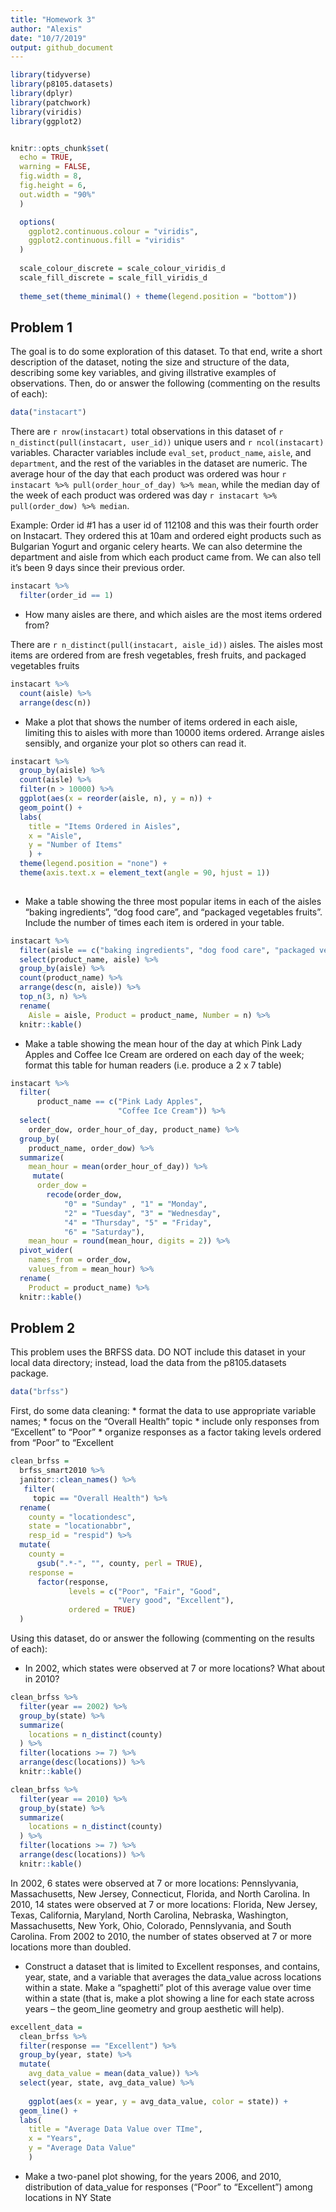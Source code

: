 ```yaml
---
title: "Homework 3"
author: "Alexis"
date: "10/7/2019"
output: github_document
---
```


```r

library(tidyverse)
library(p8105.datasets)
library(dplyr)
library(patchwork)
library(viridis)
library(ggplot2)


knitr::opts_chunk$set(
  echo = TRUE,
  warning = FALSE,
  fig.width = 8,
  fig.height = 6,
  out.width = "90%"
  )

  options(
    ggplot2.continuous.colour = "viridis",
    ggplot2.continuous.fill = "viridis"
  )
  
  scale_colour_discrete = scale_colour_viridis_d
  scale_fill_discrete = scale_fill_viridis_d
  
  theme_set(theme_minimal() + theme(legend.position = "bottom"))

```

## Problem 1
The goal is to do some exploration of this dataset. To that end, write a short description of the dataset, noting the size and structure of the data, describing some key variables, and giving illstrative examples of observations. Then, do or answer the following (commenting on the results of each):

```r
data("instacart")
```

There are `r nrow(instacart)` total observations in this dataset of `r n_distinct(pull(instacart, user_id))` unique users and `r ncol(instacart)` variables. Character variables include `eval_set`, `product_name`, `aisle`, and `department`, and the rest of the variables in the dataset are numeric. The average hour of the day that each product was ordered was hour `r instacart %>% pull(order_hour_of_day) %>% mean`, while the median day of the week of each product was ordered was day `r instacart %>% pull(order_dow) %>% median`. 

Example:
Order id #1 has a user id of 112108 and this was their fourth order on Instacart. They ordered this at 10am and ordered eight products such as Bulgarian Yogurt and organic celery hearts. We can also determine the department and aisle from which each product came from. We can also tell it's been 9 days since their previous order.

```r
instacart %>%
  filter(order_id == 1)
```

* How many aisles are there, and which aisles are the most items ordered from?

There are `r n_distinct(pull(instacart, aisle_id))` aisles. The aisles most items are ordered from are fresh vegetables, fresh fruits, and packaged vegetables fruits


```r
instacart %>%
  count(aisle) %>%
  arrange(desc(n))
```

* Make a plot that shows the number of items ordered in each aisle, limiting this to aisles with more than 10000 items ordered. Arrange aisles sensibly, and organize your plot so others can read it.

```r
instacart %>%
  group_by(aisle) %>%
  count(aisle) %>%
  filter(n > 10000) %>%
  ggplot(aes(x = reorder(aisle, n), y = n)) +
  geom_point() +
  labs(
    title = "Items Ordered in Aisles",
    x = "Aisle",
    y = "Number of Items"
    ) +
  theme(legend.position = "none") +
  theme(axis.text.x = element_text(angle = 90, hjust = 1)) 
  
```

* Make a table showing the three most popular items in each of the aisles “baking ingredients”, “dog food care”, and “packaged vegetables fruits”. Include the number of times each item is ordered in your table.

```r
instacart %>%
  filter(aisle == c("baking ingredients", "dog food care", "packaged vegetables fruits")) %>%
  select(product_name, aisle) %>%
  group_by(aisle) %>%
  count(product_name) %>%
  arrange(desc(n, aisle)) %>% 
  top_n(3, n) %>% 
  rename(
    Aisle = aisle, Product = product_name, Number = n) %>%
  knitr::kable()
```

* Make a table showing the mean hour of the day at which Pink Lady Apples and Coffee Ice Cream are ordered on each day of the week; format this table for human readers (i.e. produce a 2 x 7 table)


```r
instacart %>%
  filter(
      product_name == c("Pink Lady Apples", 
                        "Coffee Ice Cream")) %>%
  select(
    order_dow, order_hour_of_day, product_name) %>%
  group_by(
    product_name, order_dow) %>%
  summarize(
    mean_hour = mean(order_hour_of_day)) %>%
     mutate(
      order_dow =
        recode(order_dow, 
            "0" = "Sunday" , "1" = "Monday",
            "2" = "Tuesday", "3" = "Wednesday",
            "4" = "Thursday", "5" = "Friday",
            "6" = "Saturday"),
    mean_hour = round(mean_hour, digits = 2)) %>%
  pivot_wider(
    names_from = order_dow,
    values_from = mean_hour) %>%
  rename(
    Product = product_name) %>%
  knitr::kable()
```

## Problem 2
This problem uses the BRFSS data. DO NOT include this dataset in your local data directory; instead, load the data from the p8105.datasets package.

```r
data("brfss")
```

First, do some data cleaning:
* format the data to use appropriate variable names;
* focus on the “Overall Health” topic
* include only responses from “Excellent” to “Poor”
* organize responses as a factor taking levels ordered from “Poor” to “Excellent

```r
clean_brfss =
  brfss_smart2010 %>%
  janitor::clean_names() %>%
   filter(
     topic == "Overall Health") %>%
  rename(
    county = "locationdesc",
    state = "locationabbr",
    resp_id = "respid") %>%
  mutate(
    county = 
      gsub(".*-", "", county, perl = TRUE),
    response = 
      factor(response, 
             levels = c("Poor", "Fair", "Good",
                        "Very good", "Excellent"),
             ordered = TRUE)
  ) 
```

Using this dataset, do or answer the following (commenting on the results of each):

* In 2002, which states were observed at 7 or more locations? What about in 2010?

```r
clean_brfss %>%
  filter(year == 2002) %>%
  group_by(state) %>%
  summarize(
    locations = n_distinct(county)
  ) %>%
  filter(locations >= 7) %>%
  arrange(desc(locations)) %>%
  knitr::kable()
```


```r
clean_brfss %>%
  filter(year == 2010) %>%
  group_by(state) %>%
  summarize(
    locations = n_distinct(county)
  ) %>%
  filter(locations >= 7) %>%
  arrange(desc(locations)) %>%
  knitr::kable()
```

In 2002, 6 states were observed at 7 or more locations: Pennslyvania, Massachusetts, New Jersey, Connecticut, Florida, and North Carolina. In 2010, 14 states were observed at 7 or more locations: Florida, New Jersey, Texas, California, Maryland, North Carolina, Nebraska, Washington, Massachusetts, New York, Ohio, Colorado, Pennslyvania, and South Carolina. From 2002 to 2010, the number of states observed at 7 or more locations more than doubled. 


* Construct a dataset that is limited to Excellent responses, and contains, year, state, and a variable that averages the data_value across locations within a state. Make a “spaghetti” plot of this average value over time within a state (that is, make a plot showing a line for each state across years – the geom_line geometry and group aesthetic will help).


```r
excellent_data =
  clean_brfss %>%
  filter(response == "Excellent") %>%
  group_by(year, state) %>%
  mutate(
    avg_data_value = mean(data_value)) %>%
  select(year, state, avg_data_value) %>%
  
    ggplot(aes(x = year, y = avg_data_value, color = state)) +
  geom_line() +
  labs(
    title = "Average Data Value over TIme",
    x = "Years",
    y = "Average Data Value"
    )

```



* Make a two-panel plot showing, for the years 2006, and 2010, distribution of data_value for responses (“Poor” to “Excellent”) among locations in NY State 


```r

```






